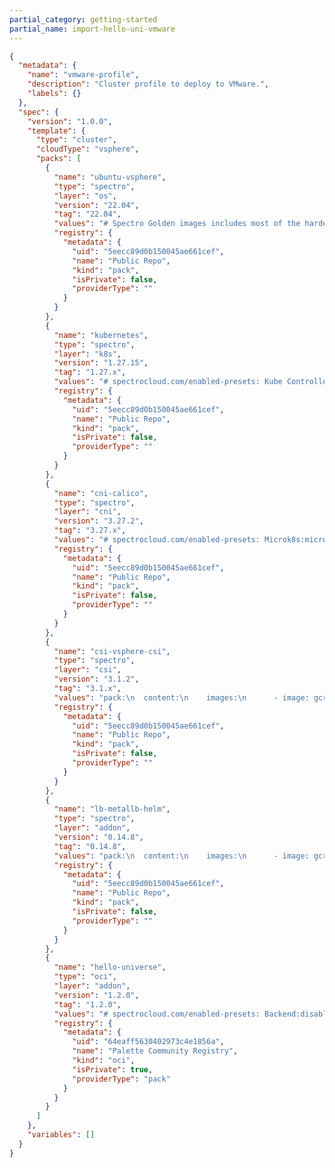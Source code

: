 ```yaml
---
partial_category: getting-started
partial_name: import-hello-uni-vmware
---
```


```json
{
  "metadata": {
    "name": "vmware-profile",
    "description": "Cluster profile to deploy to VMware.",
    "labels": {}
  },
  "spec": {
    "version": "1.0.0",
    "template": {
      "type": "cluster",
      "cloudType": "vsphere",
      "packs": [
        {
          "name": "ubuntu-vsphere",
          "type": "spectro",
          "layer": "os",
          "version": "22.04",
          "tag": "22.04",
          "values": "# Spectro Golden images includes most of the hardening as per CIS Ubuntu Linux 22.04 LTS Server L1 v1.0.0 standards\n\n# Uncomment below section to\n# 1. Include custom files to be copied over to the nodes and/or\n# 2. Execute list of commands before or after kubeadm init/join is executed\n#\n#kubeadmconfig:\n#  preKubeadmCommands:\n#  - echo \"Executing pre kube admin config commands\"\n#  - update-ca-certificates\n#  - 'systemctl restart containerd; sleep 3'\n#  - 'while [ ! -S /var/run/containerd/containerd.sock ]; do echo \"Waiting for containerd...\"; sleep 1; done'\n#  postKubeadmCommands:\n#  - echo \"Executing post kube admin config commands\"\n#  files:\n#  - targetPath: /usr/local/share/ca-certificates/mycom.crt\n#    targetOwner: \"root:root\"\n#    targetPermissions: \"0644\"\n#    content: |\n#      -----BEGIN CERTIFICATE-----\n#      MIICyzCCAbOgAwIBAgIBADANBgkqhkiG9w0BAQsFADAVMRMwEQYDVQQDEwprdWJl\n#      cm5ldGVzMB4XDTIwMDkyMjIzNDMyM1oXDTMwMDkyMDIzNDgyM1owFTETMBEGA1UE\n#      AxMKa3ViZXJuZXRlczCCASIwDQYJKoZIhvcNAQEBBQADggEPADCCAQoCggEBAMdA\n#      nZYs1el/6f9PgV/aO9mzy7MvqaZoFnqO7Qi4LZfYzixLYmMUzi+h8/RLPFIoYLiz\n#      qiDn+P8c9I1uxB6UqGrBt7dkXfjrUZPs0JXEOX9U/6GFXL5C+n3AUlAxNCS5jobN\n#      fbLt7DH3WoT6tLcQefTta2K+9S7zJKcIgLmBlPNDijwcQsbenSwDSlSLkGz8v6N2\n#      7SEYNCV542lbYwn42kbcEq2pzzAaCqa5uEPsR9y+uzUiJpv5tDHUdjbFT8tme3vL\n#      9EdCPODkqtMJtCvz0hqd5SxkfeC2L+ypaiHIxbwbWe7GtliROvz9bClIeGY7gFBK\n#      jZqpLdbBVjo0NZBTJFUCAwEAAaMmMCQwDgYDVR0PAQH/BAQDAgKkMBIGA1UdEwEB\n#      /wQIMAYBAf8CAQAwDQYJKoZIhvcNAQELBQADggEBADIKoE0P+aVJGV9LWGLiOhki\n#      HFv/vPPAQ2MPk02rLjWzCaNrXD7aPPgT/1uDMYMHD36u8rYyf4qPtB8S5REWBM/Y\n#      g8uhnpa/tGsaqO8LOFj6zsInKrsXSbE6YMY6+A8qvv5lPWpJfrcCVEo2zOj7WGoJ\n#      ixi4B3fFNI+wih8/+p4xW+n3fvgqVYHJ3zo8aRLXbXwztp00lXurXUyR8EZxyR+6\n#      b+IDLmHPEGsY9KOZ9VLLPcPhx5FR9njFyXvDKmjUMJJgUpRkmsuU1mCFC+OHhj56\n#      IkLaSJf6z/p2a3YjTxvHNCqFMLbJ2FvJwYCRzsoT2wm2oulnUAMWPI10vdVM+Nc=\n#      -----END CERTIFICATE-----",
          "registry": {
            "metadata": {
              "uid": "5eecc89d0b150045ae661cef",
              "name": "Public Repo",
              "kind": "pack",
              "isPrivate": false,
              "providerType": ""
            }
          }
        },
        {
          "name": "kubernetes",
          "type": "spectro",
          "layer": "k8s",
          "version": "1.27.15",
          "tag": "1.27.x",
          "values": "# spectrocloud.com/enabled-presets: Kube Controller Manager:loopback-ctrlmgr,Kube Scheduler:loopback-scheduler\npack:\n  content:\n    images:\n      - image: registry.k8s.io/coredns/coredns:v1.10.1\n      - image: registry.k8s.io/etcd:3.5.12-0\n      - image: registry.k8s.io/kube-apiserver:v1.27.15\n      - image: registry.k8s.io/kube-controller-manager:v1.27.15\n      - image: registry.k8s.io/kube-proxy:v1.27.15\n      - image: registry.k8s.io/kube-scheduler:v1.27.15\n      - image: registry.k8s.io/pause:3.9\n      - image: registry.k8s.io/pause:3.8\n  #CIDR Range for Pods in cluster\n  # Note : This must not overlap with any of the host or service network\n  podCIDR: \"192.168.0.0/16\"\n  #CIDR notation IP range from which to assign service cluster IPs\n  # Note : This must not overlap with any IP ranges assigned to nodes for pods.\n  serviceClusterIpRange: \"10.96.0.0/12\"\n  # serviceDomain: \"cluster.local\"\n\nkubeadmconfig:\n  apiServer:\n    extraArgs:\n      # Note : secure-port flag is used during kubeadm init. Do not change this flag on a running cluster\n      secure-port: \"6443\"\n      anonymous-auth: \"true\"\n      profiling: \"false\"\n      disable-admission-plugins: \"AlwaysAdmit\"\n      default-not-ready-toleration-seconds: \"60\"\n      default-unreachable-toleration-seconds: \"60\"\n      enable-admission-plugins: \"AlwaysPullImages,NamespaceLifecycle,ServiceAccount,NodeRestriction,PodSecurity\"\n      admission-control-config-file: \"/etc/kubernetes/pod-security-standard.yaml\"\n      audit-log-path: /var/log/apiserver/audit.log\n      audit-policy-file: /etc/kubernetes/audit-policy.yaml\n      audit-log-maxage: \"30\"\n      audit-log-maxbackup: \"10\"\n      audit-log-maxsize: \"100\"\n      authorization-mode: RBAC,Node\n      tls-cipher-suites: \"TLS_ECDHE_ECDSA_WITH_AES_128_GCM_SHA256,TLS_ECDHE_RSA_WITH_AES_128_GCM_SHA256,TLS_ECDHE_ECDSA_WITH_CHACHA20_POLY1305,TLS_ECDHE_RSA_WITH_AES_256_GCM_SHA384,TLS_ECDHE_RSA_WITH_CHACHA20_POLY1305,TLS_ECDHE_ECDSA_WITH_AES_256_GCM_SHA384,TLS_RSA_WITH_AES_256_GCM_SHA384,TLS_RSA_WITH_AES_128_GCM_SHA256\"\n    extraVolumes:\n      - name: audit-log\n        hostPath: /var/log/apiserver\n        mountPath: /var/log/apiserver\n        pathType: DirectoryOrCreate\n      - name: audit-policy\n        hostPath: /etc/kubernetes/audit-policy.yaml\n        mountPath: /etc/kubernetes/audit-policy.yaml\n        readOnly: true\n        pathType: File\n      - name: pod-security-standard\n        hostPath: /etc/kubernetes/pod-security-standard.yaml\n        mountPath: /etc/kubernetes/pod-security-standard.yaml\n        readOnly: true\n        pathType: File\n  controllerManager:\n    extraArgs:\n      profiling: \"false\"\n      terminated-pod-gc-threshold: \"25\"\n      use-service-account-credentials: \"true\"\n      feature-gates: \"RotateKubeletServerCertificate=true\"\n  scheduler:\n    extraArgs:\n      profiling: \"false\"\n  kubeletExtraArgs:\n    read-only-port : \"0\"\n    event-qps: \"0\"\n    feature-gates: \"RotateKubeletServerCertificate=true\"\n    protect-kernel-defaults: \"true\"\n    rotate-server-certificates: \"true\"\n    tls-cipher-suites: \"TLS_ECDHE_ECDSA_WITH_AES_128_GCM_SHA256,TLS_ECDHE_RSA_WITH_AES_128_GCM_SHA256,TLS_ECDHE_ECDSA_WITH_CHACHA20_POLY1305,TLS_ECDHE_RSA_WITH_AES_256_GCM_SHA384,TLS_ECDHE_RSA_WITH_CHACHA20_POLY1305,TLS_ECDHE_ECDSA_WITH_AES_256_GCM_SHA384,TLS_RSA_WITH_AES_256_GCM_SHA384,TLS_RSA_WITH_AES_128_GCM_SHA256\"\n  files:\n    - path: hardening/audit-policy.yaml\n      targetPath: /etc/kubernetes/audit-policy.yaml\n      targetOwner: \"root:root\"\n      targetPermissions: \"0600\"\n    - path: hardening/90-kubelet.conf\n      targetPath: /etc/sysctl.d/90-kubelet.conf\n      targetOwner: \"root:root\"\n      targetPermissions: \"0600\"\n    - targetPath: /etc/kubernetes/pod-security-standard.yaml\n      targetOwner: \"root:root\"\n      targetPermissions: \"0600\"\n      content: |\n        apiVersion: apiserver.config.k8s.io/v1\n        kind: AdmissionConfiguration\n        plugins:\n        - name: PodSecurity\n          configuration:\n            apiVersion: pod-security.admission.config.k8s.io/v1\n            kind: PodSecurityConfiguration\n            defaults:\n              enforce: \"baseline\"\n              enforce-version: \"v1.27\"\n              audit: \"baseline\"\n              audit-version: \"v1.27\"\n              warn: \"restricted\"\n              warn-version: \"v1.27\"\n              audit: \"restricted\"\n              audit-version: \"v1.27\"\n            exemptions:\n              # Array of authenticated usernames to exempt.\n              usernames: []\n              # Array of runtime class names to exempt.\n              runtimeClasses: []\n              # Array of namespaces to exempt.\n              namespaces: [kube-system]\n\n  preKubeadmCommands:\n    # For enabling 'protect-kernel-defaults' flag to kubelet, kernel parameters changes are required\n    - 'echo \"====> Applying kernel parameters for Kubelet\"'\n    - 'sysctl -p /etc/sysctl.d/90-kubelet.conf'\n  postKubeadmCommands:\n    - 'chmod 600 /var/lib/kubelet/config.yaml'\n    #- 'echo \"List of post kubeadm commands to be executed\"'\n\n# Client configuration to add OIDC based authentication flags in kubeconfig\n#clientConfig:\n  #oidc-issuer-url: \"{{ .spectro.pack.kubernetes.kubeadmconfig.apiServer.extraArgs.oidc-issuer-url }}\"\n  #oidc-client-id: \"{{ .spectro.pack.kubernetes.kubeadmconfig.apiServer.extraArgs.oidc-client-id }}\"\n  #oidc-client-secret: 1gsranjjmdgahm10j8r6m47ejokm9kafvcbhi3d48jlc3rfpprhv\n  #oidc-extra-scope: profile,email",
          "registry": {
            "metadata": {
              "uid": "5eecc89d0b150045ae661cef",
              "name": "Public Repo",
              "kind": "pack",
              "isPrivate": false,
              "providerType": ""
            }
          }
        },
        {
          "name": "cni-calico",
          "type": "spectro",
          "layer": "cni",
          "version": "3.27.2",
          "tag": "3.27.x",
          "values": "# spectrocloud.com/enabled-presets: Microk8s:microk8s-false\npack:\n  content:\n    images:\n      - image: gcr.io/spectro-images-public/packs/calico/3.27.2/cni:v3.27.2\n      - image: gcr.io/spectro-images-public/packs/calico/3.27.2/node:v3.27.2\n      - image: gcr.io/spectro-images-public/packs/calico/3.27.2/kube-controllers:v3.27.2\n\nmanifests:\n  calico:\n    microk8s: \"false\"\n    images:\n      cni: \"\"\n      node: \"\"\n      kubecontroller: \"\"\n    # IPAM type to use. Supported types are calico-ipam, host-local\n    ipamType: \"calico-ipam\"\n\n    calico_ipam:\n      assign_ipv4: true\n      assign_ipv6: false\n\n    # Should be one of CALICO_IPV4POOL_IPIP or CALICO_IPV4POOL_VXLAN  \n    encapsulationType: \"CALICO_IPV4POOL_IPIP\"\n\n    # Should be one of Always, CrossSubnet, Never\n    encapsulationMode: \"Always\"\n\n    env:\n      # Additional env variables for calico-node\n      calicoNode:\n        #IPV6: \"autodetect\"\n        #FELIX_IPV6SUPPORT: \"true\"\n        #CALICO_IPV6POOL_NAT_OUTGOING: \"true\"\n        #CALICO_IPV4POOL_CIDR: \"192.168.0.0/16\"\n        #IP_AUTODETECTION_METHOD: \"first-found\"\n\n      # Additional env variables for calico-kube-controller deployment\n      calicoKubeControllers:\n        #LOG_LEVEL: \"info\"\n        #SYNC_NODE_LABELS: \"true\"",
          "registry": {
            "metadata": {
              "uid": "5eecc89d0b150045ae661cef",
              "name": "Public Repo",
              "kind": "pack",
              "isPrivate": false,
              "providerType": ""
            }
          }
        },
        {
          "name": "csi-vsphere-csi",
          "type": "spectro",
          "layer": "csi",
          "version": "3.1.2",
          "tag": "3.1.x",
          "values": "pack:\n  content:\n    images:\n      - image: gcr.io/spectro-images-public/packs/csi-vsphere-csi/3.1.2/cpi-manager:v1.28.0\n      - image: gcr.io/spectro-images-public/packs/csi-vsphere-csi/3.1.2/cpi-manager:v1.22.9\n      - image: gcr.io/spectro-images-public/packs/csi-vsphere-csi/3.1.2/cpi-manager:v1.23.5\n      - image: gcr.io/spectro-images-public/packs/csi-vsphere-csi/3.1.2/cpi-manager:v1.26.2\n      - image: gcr.io/spectro-images-public/packs/csi-vsphere-csi/3.1.2/cpi-manager:v1.24.6\n      - image: gcr.io/spectro-images-public/packs/csi-vsphere-csi/3.1.2/cpi-manager:v1.25.3\n      - image: gcr.io/spectro-images-public/packs/csi-vsphere-csi/3.1.2/cpi-manager:v1.27.0\n      - image: gcr.io/spectro-images-public/packs/csi-vsphere-csi/3.1.2/csi-attacher:v4.3.0\n      - image: gcr.io/spectro-images-public/packs/csi-vsphere-csi/3.1.2/csi-resizer:v1.8.0\n      - image: gcr.io/spectro-images-public/packs/csi-vsphere-csi/3.1.2/livenessprobe:v2.10.0\n      - image: gcr.io/spectro-images-public/packs/csi-vsphere-csi/3.1.2/csi-provisioner:v3.5.0\n      - image: gcr.io/spectro-images-public/packs/csi-vsphere-csi/3.1.2/csi-snapshotter:v6.2.2\n      - image: gcr.io/spectro-images-public/packs/csi-vsphere-csi/3.1.2/csi-driver:v3.1.2\n      - image: gcr.io/spectro-images-public/packs/csi-vsphere-csi/3.1.2/csi-syncer:v3.1.2\n      - image: gcr.io/spectro-images-public/packs/csi-vsphere-csi/3.1.2/csi-node-driver-registrar:v2.8.0\n\nmanifests:\n  #Storage class config\n  vsphere:\n\n    #Toggle for Default class\n    isDefaultClass: \"true\"\n\n    #Specifies file system type\n    fstype: \"ext4\"\n\n    #Allowed reclaim policies are Delete, Retain\n    reclaimPolicy: \"Delete\"\n\n    #Specifies the URL of the datastore on which the container volume needs to be provisioned.\n    datastoreURL: \"\"\n\n    #Specifies the storage policy for datastores on which the container volume needs to be provisioned.\n    storagePolicyName: \"\"\n\n    volumeBindingMode: \"WaitForFirstConsumer\"\n\n    #Set this flag to true to enable volume expansion\n    allowVolumeExpansion: true\n\n  vsphere-cloud-controller-manager:\n    k8sVersion: \"{{ .spectro.system.kubernetes.version }}\"\n    # Override CPI image\n    image: \"\"\n    extraArgs:\n      - \"--cloud-provider=vsphere\"\n      - \"--v=2\"\n      - \"--cloud-config=/etc/cloud/vsphere.conf\"\n\n  vsphere-csi-driver:\n    replicas: 3\n    livenessProbe:\n      csiController:\n        initialDelaySeconds: 30\n        timeoutSeconds: 10\n        periodSeconds: 180\n        failureThreshold: 3\n    # Override CSI component images\n    csiAttacherImage: \"\"\n    csiResizerImage: \"\"\n    csiControllerImage: \"\"\n    csiLivenessProbeImage: \"\"\n    csiSyncerImage: \"\"\n    csiProvisionerImage: \"\"\n    csiSnapshotterImage: \"\"\n    nodeDriverRegistrarImage: \"\"\n    vsphereCsiNodeImage: \"\"\n    extraArgs:\n      csiAttacher:\n        - \"--v=4\"\n        - \"--timeout=300s\"\n        - \"--csi-address=$(ADDRESS)\"\n        - \"--leader-election\"\n        - \"--leader-election-lease-duration=120s\"\n        - \"--leader-election-renew-deadline=60s\"\n        - \"--leader-election-retry-period=30s\"\n        - \"--kube-api-qps=100\"\n        - \"--kube-api-burst=100\"\n      csiResizer:\n        - \"--v=4\"\n        - \"--timeout=300s\"\n        - \"--handle-volume-inuse-error=false\"\n        - \"--csi-address=$(ADDRESS)\"\n        - \"--kube-api-qps=100\"\n        - \"--kube-api-burst=100\"\n        - \"--leader-election\"\n        - \"--leader-election-lease-duration=120s\"\n        - \"--leader-election-renew-deadline=60s\"\n        - \"--leader-election-retry-period=30s\"\n      csiController:\n        - \"--fss-name=internal-feature-states.csi.vsphere.vmware.com\"\n        - \"--fss-namespace=$(CSI_NAMESPACE)\"\n      csiLivenessProbe:\n        - \"--v=4\"\n        - \"--csi-address=/csi/csi.sock\"\n      csiSyncer:\n        - \"--leader-election\"\n        - \"--leader-election-lease-duration=30s\"\n        - \"--leader-election-renew-deadline=20s\"\n        - \"--leader-election-retry-period=10s\"\n        - \"--fss-name=internal-feature-states.csi.vsphere.vmware.com\"\n        - \"--fss-namespace=$(CSI_NAMESPACE)\"\n      csiProvisioner:\n        - \"--v=4\"\n        - \"--timeout=300s\"\n        - \"--csi-address=$(ADDRESS)\"\n        - \"--kube-api-qps=100\"\n        - \"--kube-api-burst=100\"\n        - \"--leader-election\"\n        - \"--leader-election-lease-duration=120s\"\n        - \"--leader-election-renew-deadline=60s\"\n        - \"--leader-election-retry-period=30s\"\n        - \"--default-fstype=ext4\"\n        # needed only for topology aware setup\n        - \"--feature-gates=Topology=true\"\n        - \"--strict-topology\"\n      csiSnapshotter:\n        - \"--v=4\"\n        - \"--kube-api-qps=100\"\n        - \"--kube-api-burst=100\"\n        - \"--timeout=300s\"\n        - \"--csi-address=$(ADDRESS)\"\n        - \"--leader-election\"\n        - \"--leader-election-lease-duration=120s\"\n        - \"--leader-election-renew-deadline=60s\"\n        - \"--leader-election-retry-period=30s\"",
          "registry": {
            "metadata": {
              "uid": "5eecc89d0b150045ae661cef",
              "name": "Public Repo",
              "kind": "pack",
              "isPrivate": false,
              "providerType": ""
            }
          }
        },
        {
          "name": "lb-metallb-helm",
          "type": "spectro",
          "layer": "addon",
          "version": "0.14.8",
          "tag": "0.14.8",
          "values": "pack:\n  content:\n    images:\n      - image: gcr.io/spectro-images-public/packs/metallb/0.14.8/controller:v0.14.8\n      - image: gcr.io/spectro-images-public/packs/metallb/0.14.8/speaker:v0.14.8\n      - image: gcr.io/spectro-images-public/packs/metallb/0.14.8/frr:9.1.0\n      - image: gcr.io/spectro-images-public/packs/metallb/0.14.8/kube-rbac-proxy:v0.12.0\n    charts:\n      - repo: https://metallb.github.io/metallb\n        name: metallb\n        version: 0.14.8\n  namespace: metallb-system\n  namespaceLabels:\n    \"metallb-system\": \"pod-security.kubernetes.io/enforce=privileged,pod-security.kubernetes.io/enforce-version=v{{ .spectro.system.kubernetes.version | substr 0 4 }}\" # Do not change this namespace, since CRDs expect the namespace to be metallb-system\n  spectrocloud.com/install-priority: 0\n\ncharts:\n  metallb-full:\n    configuration:\n      ipaddresspools:\n        first-pool:\n          spec:\n            addresses:\n              - 192.168.10.0/24\n              # - 192.168.100.50-192.168.100.60\n            avoidBuggyIPs: true\n            autoAssign: true\n\n      l2advertisements:\n        default:\n          spec:\n            ipAddressPools:\n              - first-pool\n\n      bgpadvertisements: {}\n        # external:\n        #   spec:\n        #     ipAddressPools:\n        #       - bgp-pool\n        #     # communities:\n        #     #   - vpn-only\n\n      bgppeers: {}\n        # bgp-peer-1:\n        #   spec:\n        #     myASN: 64512\n        #     peerASN: 64512\n        #     peerAddress: 172.30.0.3\n        #     peerPort: 180\n        #     # BFD profiles can only be used in FRR mode\n        #     # bfdProfile: bfd-profile-1\n\n      communities: {}\n        # community-1:\n        #   spec:\n        #     communities:\n        #     - name: vpn-only\n        #       value: 1234:1\n\n      bfdprofiles: {}\n        # bfd-profile-1:\n        #   spec:\n        #     receiveInterval: 380\n        #     transmitInterval: 270\n\n    metallb:\n      # Default values for metallb.\n      # This is a YAML-formatted file.\n      # Declare variables to be passed into your templates.\n\n      imagePullSecrets: []\n      nameOverride: \"\"\n      fullnameOverride: \"\"\n      loadBalancerClass: \"\"\n\n      # To configure MetalLB, you must specify ONE of the following two\n      # options.\n\n      rbac:\n        # create specifies whether to install and use RBAC rules.\n        create: true\n\n      prometheus:\n        # scrape annotations specifies whether to add Prometheus metric\n        # auto-collection annotations to pods. See\n        # https://github.com/prometheus/prometheus/blob/release-2.1/documentation/examples/prometheus-kubernetes.yml\n        # for a corresponding Prometheus configuration. Alternatively, you\n        # may want to use the Prometheus Operator\n        # (https://github.com/coreos/prometheus-operator) for more powerful\n        # monitoring configuration. If you use the Prometheus operator, this\n        # can be left at false.\n        scrapeAnnotations: false\n\n        # port both controller and speaker will listen on for metrics\n        metricsPort: 7472\n\n        # if set, enables rbac proxy on the controller and speaker to expose\n        # the metrics via tls.\n        # secureMetricsPort: 9120\n\n        # the name of the secret to be mounted in the speaker pod\n        # to expose the metrics securely. If not present, a self signed\n        # certificate to be used.\n        speakerMetricsTLSSecret: \"\"\n\n        # the name of the secret to be mounted in the controller pod\n        # to expose the metrics securely. If not present, a self signed\n        # certificate to be used.\n        controllerMetricsTLSSecret: \"\"\n\n        # prometheus doens't have the permission to scrape all namespaces so we give it permission to scrape metallb's one\n        rbacPrometheus: true\n\n        # the service account used by prometheus\n        # required when \" .Values.prometheus.rbacPrometheus == true \" and \" .Values.prometheus.podMonitor.enabled=true or prometheus.serviceMonitor.enabled=true \"\n        serviceAccount: \"\"\n\n        # the namespace where prometheus is deployed\n        # required when \" .Values.prometheus.rbacPrometheus == true \" and \" .Values.prometheus.podMonitor.enabled=true or prometheus.serviceMonitor.enabled=true \"\n        namespace: \"\"\n\n        # the image to be used for the kuberbacproxy container\n        rbacProxy:\n          repository: gcr.io/spectro-images-public/packs/metallb/0.14.8/kube-rbac-proxy\n          tag: v0.12.0\n          pullPolicy:\n\n            # Prometheus Operator PodMonitors\n        podMonitor:\n          # enable support for Prometheus Operator\n          enabled: false\n\n          # optional additionnal labels for podMonitors\n          additionalLabels: {}\n\n          # optional annotations for podMonitors\n          annotations: {}\n\n          # Job label for scrape target\n          jobLabel: \"app.kubernetes.io/name\"\n\n          # Scrape interval. If not set, the Prometheus default scrape interval is used.\n          interval:\n\n          # \tmetric relabel configs to apply to samples before ingestion.\n          metricRelabelings: []\n          # - action: keep\n          #   regex: 'kube_(daemonset|deployment|pod|namespace|node|statefulset).+'\n          #   sourceLabels: [__name__]\n\n          # \trelabel configs to apply to samples before ingestion.\n          relabelings: []\n          # - sourceLabels: [__meta_kubernetes_pod_node_name]\n          #   separator: ;\n          #   regex: ^(.*)$\n          #   target_label: nodename\n          #   replacement: $1\n          #   action: replace\n\n          # Prometheus Operator ServiceMonitors. To be used as an alternative\n          # to podMonitor, supports secure metrics.\n        serviceMonitor:\n          # enable support for Prometheus Operator\n          enabled: false\n\n          speaker:\n            # optional additional labels for the speaker serviceMonitor\n            additionalLabels: {}\n            # optional additional annotations for the speaker serviceMonitor\n            annotations: {}\n            # optional tls configuration for the speaker serviceMonitor, in case\n            # secure metrics are enabled.\n            tlsConfig:\n              insecureSkipVerify: true\n\n          controller:\n            # optional additional labels for the controller serviceMonitor\n            additionalLabels: {}\n            # optional additional annotations for the controller serviceMonitor\n            annotations: {}\n            # optional tls configuration for the controller serviceMonitor, in case\n            # secure metrics are enabled.\n            tlsConfig:\n              insecureSkipVerify: true\n\n          # Job label for scrape target\n          jobLabel: \"app.kubernetes.io/name\"\n\n          # Scrape interval. If not set, the Prometheus default scrape interval is used.\n          interval:\n\n          # \tmetric relabel configs to apply to samples before ingestion.\n          metricRelabelings: []\n          # - action: keep\n          #   regex: 'kube_(daemonset|deployment|pod|namespace|node|statefulset).+'\n          #   sourceLabels: [__name__]\n\n          # \trelabel configs to apply to samples before ingestion.\n          relabelings: []\n          # - sourceLabels: [__meta_kubernetes_pod_node_name]\n          #   separator: ;\n          #   regex: ^(.*)$\n          #   target_label: nodename\n          #   replacement: $1\n          #   action: replace\n\n          # Prometheus Operator alertmanager alerts\n        prometheusRule:\n          # enable alertmanager alerts\n          enabled: false\n\n          # optional additionnal labels for prometheusRules\n          additionalLabels: {}\n\n          # optional annotations for prometheusRules\n          annotations: {}\n\n          # MetalLBStaleConfig\n          staleConfig:\n            enabled: true\n            labels:\n              severity: warning\n\n          # MetalLBConfigNotLoaded\n          configNotLoaded:\n            enabled: true\n            labels:\n              severity: warning\n\n          # MetalLBAddressPoolExhausted\n          addressPoolExhausted:\n            enabled: true\n            labels:\n              severity: alert\n\n          addressPoolUsage:\n            enabled: true\n            thresholds:\n              - percent: 75\n                labels:\n                  severity: warning\n              - percent: 85\n                labels:\n                  severity: warning\n              - percent: 95\n                labels:\n                  severity: alert\n\n          # MetalLBBGPSessionDown\n          bgpSessionDown:\n            enabled: true\n            labels:\n              severity: alert\n\n          extraAlerts: []\n\n      # controller contains configuration specific to the MetalLB cluster\n      # controller.\n      controller:\n        enabled: true\n        # -- Controller log level. Must be one of: `all`, `debug`, `info`, `warn`, `error` or `none`\n        logLevel: info\n        # command: /controller\n        # webhookMode: enabled\n        image:\n          repository: gcr.io/spectro-images-public/packs/metallb/0.14.8/controller\n          tag: v0.14.8\n          pullPolicy:\n            ## @param controller.updateStrategy.type Metallb controller deployment strategy type.\n            ## ref: https://kubernetes.io/docs/concepts/workloads/controllers/deployment/#strategy\n            ## e.g:\n            ## strategy:\n            ##  type: RollingUpdate\n            ##  rollingUpdate:\n            ##    maxSurge: 25%\n            ##    maxUnavailable: 25%\n            ##\n        strategy:\n          type: RollingUpdate\n        serviceAccount:\n          # Specifies whether a ServiceAccount should be created\n          create: true\n          # The name of the ServiceAccount to use. If not set and create is\n          # true, a name is generated using the fullname template\n          name: \"\"\n          annotations: {}\n        securityContext:\n          runAsNonRoot: true\n          # nobody\n          runAsUser: 65534\n          fsGroup: 65534\n        resources: {}\n          # limits:\n          # cpu: 100m\n          # memory: 100Mi\n        nodeSelector: {}\n        tolerations: []\n        priorityClassName: \"\"\n        runtimeClassName: \"\"\n        affinity: {}\n        podAnnotations: {}\n        labels: {}\n        livenessProbe:\n          enabled: true\n          failureThreshold: 3\n          initialDelaySeconds: 10\n          periodSeconds: 10\n          successThreshold: 1\n          timeoutSeconds: 1\n        readinessProbe:\n          enabled: true\n          failureThreshold: 3\n          initialDelaySeconds: 10\n          periodSeconds: 10\n          successThreshold: 1\n          timeoutSeconds: 1\n        tlsMinVersion: \"VersionTLS12\"\n        tlsCipherSuites: \"\"\n\n        extraContainers: []\n\n      # speaker contains configuration specific to the MetalLB speaker\n      # daemonset.\n      speaker:\n        enabled: true\n        # command: /speaker\n        # -- Speaker log level. Must be one of: `all`, `debug`, `info`, `warn`, `error` or `none`\n        logLevel: info\n        tolerateMaster: true\n        memberlist:\n          enabled: true\n          mlBindPort: 7946\n          mlBindAddrOverride: \"\"\n          mlSecretKeyPath: \"/etc/ml_secret_key\"\n        excludeInterfaces:\n          enabled: true\n        # ignore the exclude-from-external-loadbalancer label (required for 1-node clusters are all-control-plane clusters)\n        ignoreExcludeLB: false\n\n        image:\n          repository: gcr.io/spectro-images-public/packs/metallb/0.14.8/speaker\n          tag: v0.14.8\n          pullPolicy:\n            ## @param speaker.updateStrategy.type Speaker daemonset strategy type\n            ## ref: https://kubernetes.io/docs/tasks/manage-daemon/update-daemon-set/\n            ##\n        updateStrategy:\n          ## StrategyType\n          ## Can be set to RollingUpdate or OnDelete\n          ##\n          type: RollingUpdate\n        serviceAccount:\n          # Specifies whether a ServiceAccount should be created\n          create: true\n          # The name of the ServiceAccount to use. If not set and create is\n          # true, a name is generated using the fullname template\n          name: \"\"\n          annotations: {}\n        securityContext: {}\n        ## Defines a secret name for the controller to generate a memberlist encryption secret\n        ## By default secretName: {{ \"metallb.fullname\" }}-memberlist\n        ##\n        # secretName:\n        resources: {}\n          # limits:\n          # cpu: 100m\n          # memory: 100Mi\n        nodeSelector: {}\n        tolerations: []\n        priorityClassName: \"\"\n        affinity: {}\n        ## Selects which runtime class will be used by the pod.\n        runtimeClassName: \"\"\n        podAnnotations: {}\n        labels: {}\n        livenessProbe:\n          enabled: true\n          failureThreshold: 3\n          initialDelaySeconds: 10\n          periodSeconds: 10\n          successThreshold: 1\n          timeoutSeconds: 1\n        readinessProbe:\n          enabled: true\n          failureThreshold: 3\n          initialDelaySeconds: 10\n          periodSeconds: 10\n          successThreshold: 1\n          timeoutSeconds: 1\n        startupProbe:\n          enabled: true\n          failureThreshold: 30\n          periodSeconds: 5\n        # frr contains configuration specific to the MetalLB FRR container,\n        # for speaker running alongside FRR.\n        frr:\n          enabled: false\n          image:\n            repository: gcr.io/spectro-images-public/packs/metallb/0.14.8/frr\n            tag: 9.1.0\n            pullPolicy:\n          metricsPort: 7473\n          resources: {}\n          # if set, enables a rbac proxy sidecar container on the speaker to\n          # expose the frr metrics via tls.\n          # secureMetricsPort: 9121\n\n\n        reloader:\n          resources: {}\n\n        frrMetrics:\n          resources: {}\n\n        extraContainers: []\n\n      crds:\n        enabled: true\n        validationFailurePolicy: Fail\n\n      # frrk8s contains the configuration related to using an frrk8s instance\n      # (github.com/metallb/frr-k8s) as the backend for the BGP implementation.\n      # This allows configuring additional frr parameters in combination to those\n      # applied by MetalLB.\n      frrk8s:\n        # if set, enables frrk8s as a backend. This is mutually exclusive to frr\n        # mode.\n        enabled: false\n        external: false\n        namespace: \"\"",
          "registry": {
            "metadata": {
              "uid": "5eecc89d0b150045ae661cef",
              "name": "Public Repo",
              "kind": "pack",
              "isPrivate": false,
              "providerType": ""
            }
          }
        },
        {
          "name": "hello-universe",
          "type": "oci",
          "layer": "addon",
          "version": "1.2.0",
          "tag": "1.2.0",
          "values": "# spectrocloud.com/enabled-presets: Backend:disable-api\npack:\n  content:\n    images:\n      - image: ghcr.io/spectrocloud/hello-universe:1.2.0\n  spectrocloud.com/install-priority: 0\n\nmanifests:\n  hello-universe:\n    images:\n      hellouniverse: ghcr.io/spectrocloud/hello-universe:1.2.0\n    apiEnabled: false\n    namespace: hello-universe\n    port: 8080\n    replicas: 1",
          "registry": {
            "metadata": {
              "uid": "64eaff5630402973c4e1856a",
              "name": "Palette Community Registry",
              "kind": "oci",
              "isPrivate": true,
              "providerType": "pack"
            }
          }
        }
      ]
    },
    "variables": []
  }
}
```